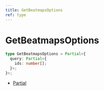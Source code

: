 ```yaml
---
title: GetBeatmapsOptions
ref: type
---
```


# GetBeatmapsOptions

```ts
type GetBeatmapsOptions = Partial<{
  query: Partial<{
    ids: number[];
  }>;
}>;
```

- [Partial](https://www.typescriptlang.org/docs/handbook/utility-types.html#partialtype)
